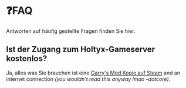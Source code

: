 # ❓FAQ
Antworten auf häufig gestellte Fragen finden Sie hier.

## Ist der Zugang zum Holtyx-Gameserver kostenlos?
Ja, alles was Sie brauchen ist eine [Garry's Mod Kopie auf Steam](https://store.steampowered.com/app/4000/Garrys_Mod/) and an internet connection *(you wouldn't read this anyway lmao -dotcore)*.
